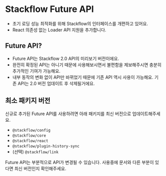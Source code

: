 
# Stackflow Future API

- 초기 로딩 성능 최적화를 위해 Stackflow의 인터페이스를 개편하고 있어요.
- React 의존성 없는 Loader API 지원을 추가합니다.

## Future API?

- Future API는 Stackflow 2.0 API의 미리보기 버전이에요.
- 완전히 확정된 API는 아니기 때문에 사용해보시면서 불편함을 제보해주시면 충분히 추가적인 기여가 가능해요.
- 내부 동작의 변화 없이 API만 바뀌었기 때문에 기존 API 역시 사용이 가능해요. 기존 API는 2.0 버전 업데이트 후 삭제될거에요.

## 최소 패키지 버전

신규로 추가된 Future API를 사용하려면 아래 패키지를 최신 버전으로 업데이트해주세요.

- `@stackflow/config`
- `@stackflow/core`
- `@stackflow/react`
- `@stackflow/plugin-history-sync`
- (선택) `@stackflow/link`

<Callout type="warning">
  Future API는 부분적으로 API가 변경될 수 있습니다. 사용중에 문서와 다른 부분이 있다면 최신 버전인지 확인해주세요.
</Callout>
